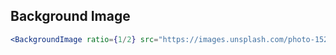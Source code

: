 
## Background Image

<BackgroundImage
  ratio={1/2}
  src='https://images.unsplash.com/photo-1521279106736-79df8ae0c183'
/>

```jsx
<BackgroundImage ratio={1/2} src="https://images.unsplash.com/photo-1521279106736-79df8ae0c183" />
```
